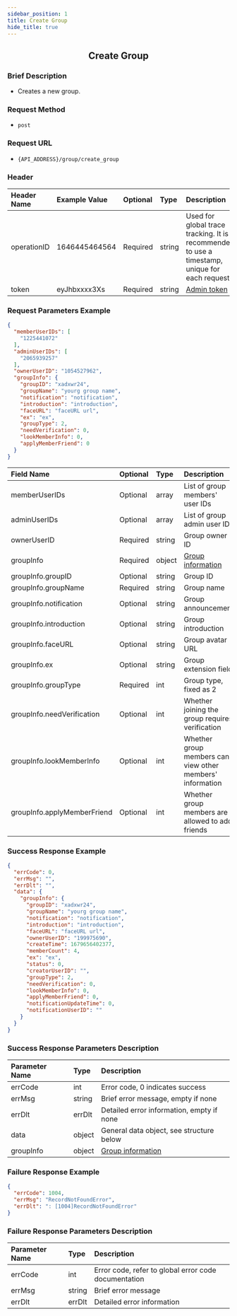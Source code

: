 ```yaml
---
sidebar_position: 1
title: Create Group
hide_title: true
---
```


<center>

## Create Group

</center>

### Brief Description
- Creates a new group.

### Request Method
- `post`

### Request URL
- `{API_ADDRESS}/group/create_group`


### Header
| Header Name | Example Value    | Optional | Type   | Description                                                                 |
|:------------|:-----------------|:---------|:-------|:---------------------------------------------------------------------------|
| operationID | 1646445464564    | Required | string | Used for global trace tracking. It is recommended to use a timestamp, unique for each request |
| token       | eyJhbxxxx3Xs     | Required | string | [Admin token](/restapi/apis/authenticationManagement/getAdminToken) |

### Request Parameters Example

```json
{
  "memberUserIDs": [
    "1225441072"
  ],
  "adminUserIDs": [
    "2065939257"
  ],
  "ownerUserID": "1054527962",
  "groupInfo": {
    "groupID": "xadxwr24",
    "groupName": "yourg group name",
    "notification": "notification",
    "introduction": "introduction",
    "faceURL": "faceURL url",
    "ex": "ex",
    "groupType": 2,
    "needVerification": 0,
    "lookMemberInfo": 0,
    "applyMemberFriend": 0
  }
}
```

| Field Name                     | Optional | Type   | Description                                                     |
|:-------------------------------|:---------|:-------|:----------------------------------------------------------------|
| memberUserIDs                  | Optional | array  | List of group members' user IDs                                 |
| adminUserIDs                   | Optional | array  | List of group admin user IDs                                    |
| ownerUserID                    | Required | string | Group owner ID                                                  |
| groupInfo                      | Required | object | [Group information](docs/restapi/commonFields#groupinfo)    |
| groupInfo.groupID              | Optional | string | Group ID                                                        |
| groupInfo.groupName            | Required | string | Group name                                                      |
| groupInfo.notification         | Optional | string | Group announcement                                              |
| groupInfo.introduction         | Optional | string | Group introduction                                              |
| groupInfo.faceURL              | Optional | string | Group avatar URL                                                |
| groupInfo.ex                   | Optional | string | Group extension field                                           |
| groupInfo.groupType            | Required | int    | Group type, fixed as 2                                          |
| groupInfo.needVerification     | Optional | int    | Whether joining the group requires verification                 |
| groupInfo.lookMemberInfo       | Optional | int    | Whether group members can view other members' information       |
| groupInfo.applyMemberFriend    | Optional | int    | Whether group members are allowed to add friends                |

### Success Response Example

```json
{
  "errCode": 0,
  "errMsg": "",
  "errDlt": "",
  "data": {
    "groupInfo": {
      "groupID": "xadxwr24",
      "groupName": "yourg group name",
      "notification": "notification",
      "introduction": "introduction",
      "faceURL": "faceURL url",
      "ownerUserID": "199975690",
      "createTime": 1679656402377,
      "memberCount": 4,
      "ex": "ex",
      "status": 0,
      "creatorUserID": "",
      "groupType": 2,
      "needVerification": 0,
      "lookMemberInfo": 0,
      "applyMemberFriend": 0,
      "notificationUpdateTime": 0,
      "notificationUserID": ""
    }
  }
}
```

### Success Response Parameters Description

| Parameter Name | Type   | Description                                |
|:---------------|:-------|:-------------------------------------------|
| errCode        | int    | Error code, 0 indicates success            |
| errMsg         | string | Brief error message, empty if none         |
| errDlt         | errDlt | Detailed error information, empty if none  |
| data           | object | General data object, see structure below   |
| groupInfo      | object | [Group information](docs/restapi/commonFields#groupinfo) |

### Failure Response Example

```json
{
  "errCode": 1004,
  "errMsg": "RecordNotFoundError",
  "errDlt": ": [1004]RecordNotFoundError"
}
```

### Failure Response Parameters Description

| Parameter Name | Type   | Description                                      |
|:---------------|:-------|:-------------------------------------------------|
| errCode        | int    | Error code, refer to global error code documentation |
| errMsg         | string | Brief error message                              |
| errDlt         | errDlt | Detailed error information                       |
